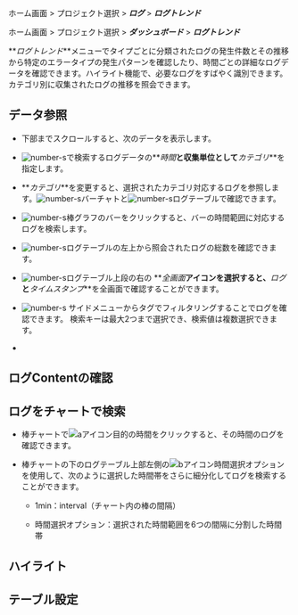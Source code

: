 
<Logroleview />

<Xclude product='aws-log'>

ホーム画面 > プロジェクト選択 > **_ログ_** > **_ログトレンド_**

</Xclude>

<InDoc product='aws-log'>

ホーム画面 > プロジェクト選択 > **_ダッシュボード_** > **_ログトレンド_**

</InDoc>

**_ログトレンド_**メニューでタイプごとに分類されたログの発生件数とその推移から特定のエラータイプの発生パターンを確認したり、時間ごとの詳細なログデータを確認できます。ハイライト機能で、必要なログをすばやく識別できます。カテゴリ別に収集されたログの推移を照会できます。<Loguimainterm />

<ImgLang img='log-trend.png' desc='ログトレンド'/>

## データ参照

- 下部までスクロールすると、次のデータを表示します。

- ![number-s](/img/number-01.png)で検索するログデータの**_時間_**と収集単位として**_カテゴリ_**を指定します。

- **_カテゴリ_**を変更すると、選択されたカテゴリ対応するログを参照します。![number-s](/img/number-02.png)バーチャトと![number-s](/img/number-03.png)ログテーブルで確認できます。

- ![number-s](/img/number-02.png)棒グラフのバーをクリックすると、バーの時間範囲に対応するログを検索します。 

- ![number-s](/img/number-03.png)ログテーブルの左上から照会されたログの総数を確認できます。 

- ![number-s](/img/number-03.png)ログテーブル上段の右の <LinkImage img='ic-fullscreen.svg' desc='全画面表示アイコン'/>**_全画面_**アイコンを選択すると、**_ログ_**と**_タイムスタンプ_**を全画面で確認することができます。

- ![number-s](/img/number-04.png) サイドメニューからタグでフィルタリングすることでログを確認できます。 検索キーは最大2つまで選択でき、検索値は複数選択できます。

- <Logagentoption />

  <LogCl />

<LogDeIdentification />

## ログContentの確認


<Logcontentscheck />

## ログをチャートで検索

<ImgLang img='log-trend-bar.png' desc='ログトレンド棒チャート'/>

- 棒チャートで![aアイコン](/img/char-a.svg)目的の時間をクリックすると、その時間のログを確認できます。 

- 棒チャートの下のログテーブル上部左側の![bアイコン](/img/char-b.svg)時間選択オプションを使用して、次のように選択した時間帯をさらに細分化してログを検索することができます。

  - 1min：interval（チャート内の棒の間隔）

  - 時間選択オプション：選択された時間範囲を6つの間隔に分割した時間帯

## ハイライト


<Loghighlight />

## テーブル設定


<Loguitablesetting />
